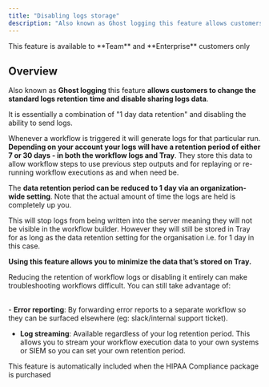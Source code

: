 ```yaml
---
title: "Disabling logs storage"
description: "Also known as Ghost logging this feature allows customers to change the standard logs retention time and disable sharing logs data."
---
```


<Info>
This feature is available to **Team** and **Enterprise** customers only
</Info>

## Overview

Also known as **Ghost logging** this feature **allows customers to change the standard logs retention** **time and disable sharing logs data**.

It is essentially a combination of "1 day data retention" and disabling the ability to send logs.

Whenever a workflow is triggered it will generate logs for that particular run. **Depending on your account your logs will have a retention period of either 7 or 30 days - in both the workflow logs and Tray**. They store this data to allow workflow steps to use previous step outputs and for replaying or re-running workflow executions as and when need be.

The **data retention period can be reduced to 1 day via an organization-wide setting**. Note that the actual amount of time the logs are held is completely up you.

This will stop logs from being written into the server meaning they will not be visible in the workflow builder. However they will still be stored in Tray for as long as the data retention setting for the organisation i.e. for 1 day in this case.

**Using this feature allows you to minimize the data that’s stored on Tray.**

Reducing the retention of workflow logs or disabling it entirely can make troubleshooting workflows difficult. You can still take advantage of:

<br/>- ****Error reporting****: By forwarding error reports to a separate workflow so they can be surfaced elsewhere (eg: slack/internal support ticket).

- ****Log streaming****: Available regardless of your log retention period. This allows you to stream your workflow execution data to your own systems or SIEM so you can set your own retention period.

<Info>
This feature is automatically included when the HIPAA Compliance package is purchased
</Info>
